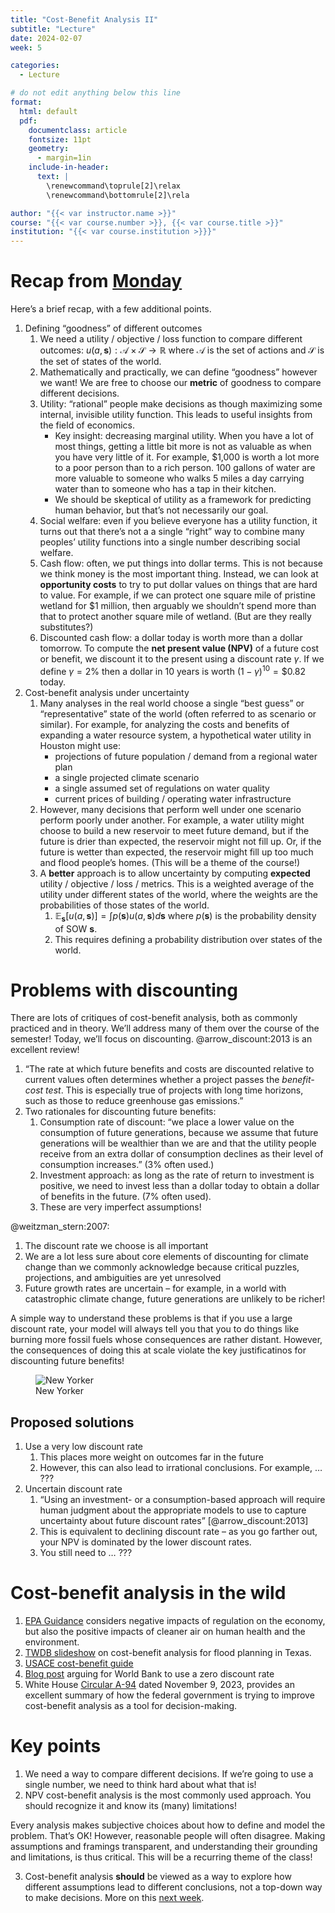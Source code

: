 ```yaml
---
title: "Cost-Benefit Analysis II"
subtitle: "Lecture"
date: 2024-02-07
week: 5

categories: 
  - Lecture

# do not edit anything below this line
format:
  html: default
  pdf:
    documentclass: article
    fontsize: 11pt
    geometry:
      - margin=1in  
    include-in-header:
      text: |
        \renewcommand\toprule[2]\relax
        \renewcommand\bottomrule[2]\rela

author: "{{< var instructor.name >}}"
course: "{{< var course.number >}}, {{< var course.title >}}"
institution: "{{< var course.institution >}}}"
---
```


# Recap from [Monday](./05-bca.qmd)

Here's a brief recap, with a few additional points.

1. Defining "goodness" of different outcomes
    1. We need a utility / objective / loss function to compare different outcomes: $u(a, \mathbf{s}): \mathcal{A} \times \mathcal{S} \to \mathbb{R}$ where $\mathcal{A}$ is the set of actions and $\mathcal{S}$ is the set of states of the world.
    1. Mathematically and practically, we can define "goodness" however we want! We are free to choose our **metric** of goodness to compare different decisions.
    1. Utility: "rational" people make decisions as though maximizing some internal, invisible utility function. This leads to useful insights from the field of economics.
        - Key insight: decreasing marginal utility. When you have a lot of most things, getting a little bit more is not as valuable as when you have very little of it. For example, $1,000 is worth a lot more to a poor person than to a rich person. 100 gallons of water are more valuable to someone who walks 5 miles a day carrying water than to someone who has a tap in their kitchen.
        - We should be skeptical of utility as a framework for predicting human behavior, but that's not necessarily our goal.
    1. Social welfare: even if you believe everyone has a utility function, it turns out that there's not a a single "right" way to combine many peoples' utility functions into a single number describing social welfare.
    1. Cash flow: often, we put things into dollar terms. This is not because we think money is the most important thing. Instead, we can look at **opportunity costs** to try to put dollar values on things that are hard to value. For example, if we can protect one square mile of pristine wetland for $1 million, then arguably we shouldn't spend more than that to protect another square mile of wetland. (But are they really substitutes?)
    1. Discounted cash flow: a dollar today is worth more than a dollar tomorrow. To compute the **net present value (NPV)** of a future cost or benefit, we discount it to the present using a discount rate $\gamma$. If we define $\gamma = 2\%$ then a dollar in 10 years is worth $(1 - \gamma)^{10} =  \$0.82$ today.
1. Cost-benefit analysis under uncertainty
    1. Many analyses in the real world choose a single "best guess" or "representative" state of the world (often referred to as scenario or similar). For example, for analyzing the costs and benefits of expanding a water resource system, a hypothetical water utility in Houston might use:
        - projections of future population / demand from a regional water plan
        - a single projected climate scenario
        - a single assumed set of regulations on water quality
        - current prices of building / operating water infrastructure
    1. However, many decisions that perform well under one scenario perform poorly under another. For example, a water utility might choose to build a new reservoir to meet future demand, but if the future is drier than expected, the reservoir might not fill up. Or, if the future is wetter than expected, the reservoir might fill up too much and flood people's homes. (This will be a theme of the course!)
    1. A **better** approach is to allow uncertainty by computing **expected** utility / objective / loss / metrics. This is a weighted average of the utility under different states of the world, where the weights are the probabilities of those states of the world.
        1. $\mathbb{E}_\mathbf{s} \left[ u(a, \mathbf{s}) \right] = \int p(\mathbf{s}) u(a, \mathbf{s}) d\mathbf{s}$ where $p(\mathbf{s})$ is the probability density of SOW $\mathbf{s}$.
        1. This requires defining a probability distribution over states of the world.

# Problems with discounting

There are lots of critiques of cost-benefit analysis, both as commonly practiced and in theory.
We'll address many of them over the course of the semester!
Today, we'll focus on discounting.
@arrow_discount:2013 is an excellent review!

1. "The rate at which future benefits and costs are discounted relative to current values often determines whether a project passes the *benefit-cost test*. This is especially true of projects with long time horizons, such as those to reduce greenhouse gas emissions."
1. Two rationales for discounting future benefits:
    1. Consumption rate of discount: "we place a lower value on the consumption of future generations, because we assume that future generations will be wealthier than we are and that the utility people receive from an extra dollar of consumption declines as their level of consumption increases." (3% often used.)
    1. Investment approach: as long as the rate of return to investment is positive, we need to invest less than a dollar today to obtain a dollar of benefits in the future. (7% often used).
    1. These are very imperfect assumptions!

@weitzman_stern:2007:

1. The discount rate we choose is all important
1. We are a lot less sure about core elements of discounting for climate change than we commonly acknowledge because critical puzzles, projections, and ambiguities are yet unresolved 
1. Future growth rates are uncertain -- for example, in a world with catastrophic climate change, future generations are unlikely to be richer!

A simple way to understand these problems is that if you use a large discount rate, your model will always tell you that you to do things like burning more fossil fuels whose consequences are rather distant.
However, the consequences of doing this at scale violate the key justificatinos for discounting future benefits!

![New Yorker](../_assets/img/new-yorker-shareholders.jpg)

## Proposed solutions

1. Use a very low discount rate
    1. This places more weight on outcomes far in the future
    1. However, this can also lead to irrational conclusions. For example, ... ???
1. Uncertain discount rate
    1. "Using an investment- or a consumption-based approach will require human judgment about the appropriate models to use to capture uncertainty about future discount rates" [@arrow_discount:2013]
    1. This is equivalent to declining discount rate -- as you go farther out, your NPV is dominated by the lower discount rates.
    1. You still need to ... ???

# Cost-benefit analysis in the wild

1. [EPA Guidance](https://www.epa.gov/economic-and-cost-analysis-air-pollution-regulations) considers negative impacts of regulation on the economy, but also the positive impacts of cleaner air on human health and the environment.
1. [TWDB slideshow](https://www.twdb.texas.gov/flood/planning/planningdocu/2023/doc/BCA%20Input%20Tool%20Instructions_April2022.pdf) on cost-benefit analysis for flood planning in Texas.
1. [USACE cost-benefit guide](https://www.asafm.army.mil/Portals/72/Documents/Offices/CE/US%20Army%20Cost%20Benefit%20Analysis.pdf)
1. [Blog post](https://blogs.worldbank.org/governance/using-zero-discount-rate-could-help-choose-better-projects-and-help-get-net-zero-carbon) arguing for World Bank to use a zero discount rate
1. White House [Circular A-94](https://www.whitehouse.gov/wp-content/uploads/2023/11/CircularA-94.pdf) dated November 9, 2023, provides an excellent summary of how the federal government is trying to improve cost-benefit analysis as a tool for decision-making.

# Key points

1. We need a way to compare different decisions. If we're going to use a single number, we need to think hard about what that is!
2. NPV cost-benefit analysis is the most commonly used approach. You should recognize it and know its (many) limitations!
    
::: {.callout-important}
Every analysis makes subjective choices about how to define and model the problem. That's OK! However, reasonable people will often disagree. Making assumptions and framings transparent, and understanding their grounding and limitations, is thus critical. This will be a recurring theme of the class!
:::

3. Cost-benefit analysis **should** be viewed as a way to explore how different assumptions lead to different conclusions, not a top-down way to make decisions. More on this [next week](./06-scenario-analysis.qmd).
